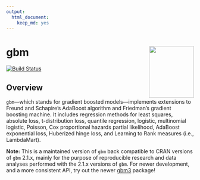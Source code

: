 ```yaml
---
output: 
  html_document: 
    keep_md: yes
---
```

# gbm <img src="tools/logo.png" align="right" width="120" height="139">

[![Build Status](https://travis-ci.org/gbm-developers/gbm.svg?branch=master)](https://travis-ci.org/gbm-developers/gbm)

## Overview

`gbm`---which stands for gradient boosted models---implements extensions to Freund and Schapire's AdaBoost algorithm and Friedman's gradient boosting machine. It includes regression methods for least squares, absolute loss, t-distribution loss, quantile regression, logistic, multinomial logistic, Poisson, Cox proportional hazards partial likelihood, AdaBoost exponential loss, Huberized hinge loss, and Learning to Rank measures (i.e., LambdaMart).

**Note:** This is a maintained version of `gbm` back compatible to CRAN versions of `gbm` 2.1.x, mainly for the purpose of reproducible research and data analyses performed with the 2.1.x versions of `gbm`. For newer development, and a more consistent API, try out the newer [gbm3](https://github.com/gbm-developers/gbm3) package!
